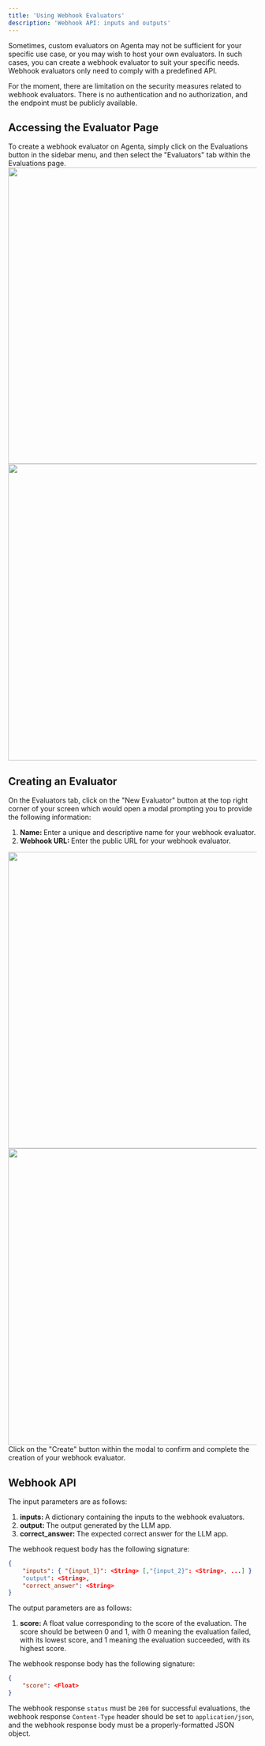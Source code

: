 ```yaml
---
title: 'Using Webhook Evaluators'
description: 'Webhook API: inputs and outputs'
---
```


Sometimes, custom evaluators on Agenta may not be sufficient for your specific use case, or you may wish to host your own evaluators. In such cases, you can create a webhook evaluator to suit your specific needs. Webhook evaluators only need to comply with a predefined API.

<Info>For the moment, there are limitation on the security measures related to webhook evaluators. There is no authentication and no authorization, and the endpoint must be publicly available. </Info>


## Accessing the Evaluator Page
To create a webhook evaluator on Agenta, simply click on the Evaluations button in the sidebar menu, and then select the "Evaluators" tab within the Evaluations page.
<img height="600" className="dark:hidden" src="/images/basic_guides/15_accessing_evaluator_page_light.png" />
<img height="600" className="hidden dark:block" src="/images/basic_guides/15_accessing_evaluator_page_dark.png" />

## Creating an Evaluator
On the Evaluators tab, click on the "New Evaluator" button at the top right corner of your screen which would open a modal prompting you to provide the following information:
1. <b>Name: </b> Enter a unique and descriptive name for your webhook evaluator.
2. <b>Webhook URL: </b> Enter the public URL for your webhook evaluator.
<img height="600" className="dark:hidden" src="/images/basic_guides/webhook_config_light.png" />
<img height="600" className="hidden dark:block" src="/images/basic_guides/webhook_config_dark.png" />
Click on the "Create" button within the modal to confirm and complete the creation of your webhook evaluator.

## Webhook API

The input parameters are as follows:
1. <b>inputs: </b> A dictionary containing the inputs to the webhook evaluators. 
2. <b>output: </b> The output generated by the LLM app.
3. <b>correct_answer: </b> The expected correct answer for the LLM app. 

The webhook request body has the following signature:
```json
{
    "inputs": { "{input_1}": <String> [,"{input_2}": <String>, ...] }
    "output": <String>,
    "correct_answer": <String>
}
```

The output parameters are as follows:
1. <b>score: </b> A float value corresponding to the score of the evaluation. The score should be between 0 and 1, with 0 meaning the evaluation failed, with its lowest score, and 1 meaning the evaluation succeeded, with its highest score.

The webhook response body has the following signature:
```json
{
    "score": <Float>
}
```

The webhook response `status` must be `200` for successful evaluations, the webhook response `Content-Type` header should be set to `application/json`, and the webhook response body must be a properly-formatted JSON object.
